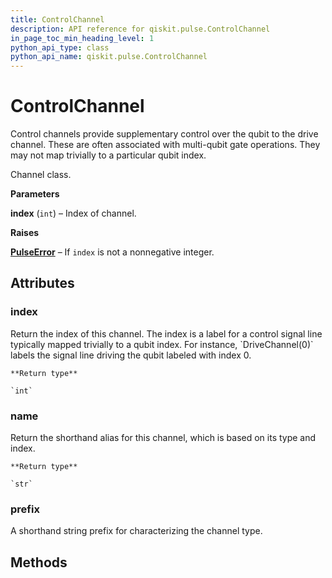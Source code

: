 ```yaml
---
title: ControlChannel
description: API reference for qiskit.pulse.ControlChannel
in_page_toc_min_heading_level: 1
python_api_type: class
python_api_name: qiskit.pulse.ControlChannel
---
```


# ControlChannel

<Class id="qiskit.pulse.ControlChannel" isDedicatedPage={true} github="https://github.com/qiskit/qiskit/tree/stable/0.14/qiskit/pulse/channels.py" signature="ControlChannel(index)">
  Control channels provide supplementary control over the qubit to the drive channel. These are often associated with multi-qubit gate operations. They may not map trivially to a particular qubit index.

  Channel class.

  **Parameters**

  **index** (`int`) – Index of channel.

  **Raises**

  [**PulseError**](qiskit.pulse.PulseError "qiskit.pulse.PulseError") – If `index` is not a nonnegative integer.

  ## Attributes

  ### index

  <Attribute id="qiskit.pulse.ControlChannel.index" attributeTypeHint="int">
    Return the index of this channel. The index is a label for a control signal line typically mapped trivially to a qubit index. For instance, `DriveChannel(0)` labels the signal line driving the qubit labeled with index 0.

    **Return type**

    `int`
  </Attribute>

  ### name

  <Attribute id="qiskit.pulse.ControlChannel.name" attributeTypeHint="str">
    Return the shorthand alias for this channel, which is based on its type and index.

    **Return type**

    `str`
  </Attribute>

  ### prefix

  <Attribute id="qiskit.pulse.ControlChannel.prefix" attributeValue="'u'">
    A shorthand string prefix for characterizing the channel type.
  </Attribute>

  ## Methods

  |   |
  | - |
</Class>

